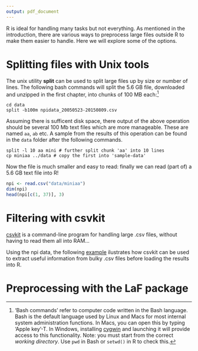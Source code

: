 ```yaml
---
output: pdf_document
---
```


\chapter{Preprocessing}


R is ideal for handling many tasks but not everything.
As mentioned in the introduction, there are various ways to
preprocess large files outside R to make them easier to handle.
Here we will explore some of the options.

# Splitting files with Unix tools

The unix utility **split** can be used to split large files up
by size or number of lines. The following bash commands will split the
5.6 GB file, downloaded and unzipped in the first chapter, into chunks of 100 MB
each:^['Bash commands'
refer to computer code written in the Bash language. Bash is the default
language used by Linux and Macs for most internal system administration
functions. In Macs, you can open this by typing 'Apple key'-T. In
Windows, installing [cygwin](https://www.cygwin.com/) and launching it
will provide access to this functionality. Note: you must start from the correct
*working directory*. Use `pwd` in Bash or `setwd()` in R to check this.]

```
cd data
split -b100m npidata_20050523-20150809.csv
```

Assuming there is sufficent
disk space, there output of the above operation should be several 100 Mb text
files which are more manageable. These are named `aa`, `ab` etc.
A sample from the results of this operation can be found in the
`data` folder after the following commands.

```
split -l 10 aa mini # further split chunk 'aa' into 10 lines
cp miniaa ../data # copy the first into 'sample-data'
```

Now the file is much smaller and easy to read: finally we can
read (part of) a 5.6 GB text file into R!

```r
npi <- read.csv("data/miniaa")
dim(npi)
head(npi[c(1, 37)], 3)
```

# Filtering with csvkit

[csvkit](https://csvkit.readthedocs.org/en/latest/) is a command-line program
for handling large .csv files, without having to read them all into RAM...

Using the npi data, the following
[example](https://opendata.stackexchange.com/questions/1256/how-can-i-work-with-a-4gb-csv-file)
ilustrates how csvkit can be used to extract useful information from
bulky .csv files before loading the results into R.

# Preprocessing with the LaF package




